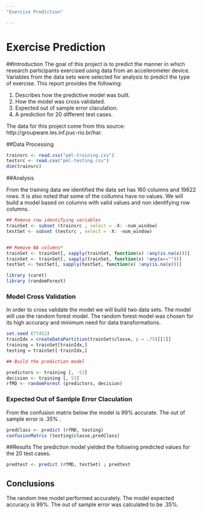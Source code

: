 ```yaml
---
"Exercise Prediction"

---
```


# Exercise Prediction

##Introduction
The goal of this project is to predict the manner in which research participants exercised using data from an  accelerometer device. Variables from the data sets were selected for analysis to predict the type of exercise. This report provides the following:

1. Describes how the predictive model was built.
2. How the model was cross validated.
3. Expected out of sample error claculation.
4. A prediction for 20 different test cases.  

The data for this project come from this source: http://groupware.les.inf.puc-rio.br/har.
 

##Data Processing


```r

trainsrc <- read.csv("pml-training.csv")
testsrc <- read.csv("pml-testing.csv")
dim(trainsrc)

```



##Analysis

From the training data we identified the data set has 160 columns and 19622 rows.  It is also noted that some of the collumns have no values.  We will build a model based on columns with valid values and non identifying row columns.

```r
## Remove row identifying variables 
trainSet <- subset (trainsrc , select = -X: -num_window)
testSet <- subset (testsrc , select = -X: -num_window)


## Remove NA columns*
trainSet <- trainSet[, sapply(trainSet, function(x) !any(is.na(x)))]
trainSet <- trainSet[, sapply(trainSet, function(x) !any(x==""))]
testSet <- testSet[, sapply(testSet, function(x) !any(is.na(x)))]

```


```r
library (caret)
library (randomForest)

```

### Model Cross Validation
 
In order to cross validate the model we will build two data sets. The model will use the random forest model. 
The random forest model was chosen for its high accuracy and minimum need for data transformations.

```r
set.seed (77452)
trainIdx = createDataPartition(trainSet$classe, p = .75)[[1]]
training = trainSet[trainIdx,]
testing = trainSet[-trainIdx,]

## Build the prediction model

predictors <- training [, -53]
decision <- training [, 53]
rfMD <- randomForest (predictors, decision)

```
### Expected Out of Samlple Error Claculation
From the confusion matrix below the model is 99% accurate.  The out of sample error is .35% .

```r
predClass <- predict (rfMD, testing)
confusionMatrix (testing$classe,predClass)
```


##Results 
The prediction model yielded the following predicted values for the 20 test cases.

```r
predtest <- predict (rfMD, testSet) ; predtest


```
## Conclusions
The random tree model performed accurately.  The model expected accuracy is 99%.  The out of sample error  was calculated to be .35%.                                                                                                    
 